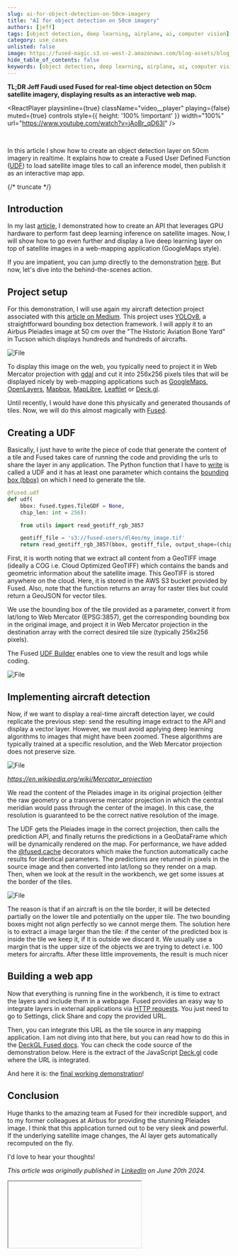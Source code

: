```yaml
---
slug: ai-for-object-detection-on-50cm-imagery
title: "AI for object detection on 50cm imagery"
authors: [jeff]
tags: [object detection, deep learning, airplane, ai, computer vision]
category: use_cases
unlisted: false
image: https://fused-magic.s3.us-west-2.amazonaws.com/blog-assets/blog_thumbnail_Jeff_Faudi.png
hide_table_of_contents: false
keywords: [object detection, deep learning, airplane, ai, computer vision]
---
```


**TL;DR Jeff Faudi used Fused for real-time object detection on 50cm satellite imagery, displaying results as an interactive web map.**



<ReactPlayer
    playsinline={true}
    className="video__player"
    playing={false}
    muted={true}
    controls
    style={{ height: '100% !important' }}
    width="100%"
    url="https://www.youtube.com/watch?v=jAoBr_qD63I"
/>

<br/>

In this article I show how to create an object detection layer on 50cm imagery in realtime. It explains how to create a Fused User Defined Function ([UDF](/core-concepts/write/)) to load satellite image tiles to call an inference model, then publish it as an interactive map app.




{/* truncate */}

<LazyReactPlayer playsinline={true} className="video__player" playing={true} muted={true} controls height="100%" url="https://fused-magic.s3.us-west-2.amazonaws.com/workbench-walkthrough-videos/dl4eo2.mp4" width="100%" />


## Introduction

In my last [article](https://www.linkedin.com/pulse/create-fast-api-inference-endpoint-deep-learning-jeff-faudi--fbhsc/?trackingId=P0%2F%2FPN8SQA6%2B5T7myTR7Xw%3D%3D), I demonstrated how to create an API that leverages GPU hardware to perform fast deep learning inference on satellite images. Now, I will show how to go even further and display a live deep learning layer on top of satellite images in a web-mapping application (GoogleMaps style).

If you are impatient, you can jump directly to the demonstration [here](https://fused.deepl.earth/). But now, let's dive into the behind-the-scenes action.

## Project setup

For this demonstration, I will use again my aircraft detection project associated with this [article on Medium](https://medium.com/artificialis/is-yolov8-suitable-for-satellite-imagery-d9a2659a50ab). This project uses [YOLOv8](https://www.ultralytics.com/), a straightforward bounding box detection framework. I will apply it to an Airbus Pleiades image at 50 cm over the "The Historic Aviation Bone Yard" in Tucson which displays hundreds and hundreds of aircrafts.


<div style={{textAlign: 'center'}}>
<img src={ImageTucson} alt="File" style={{}} />
</div>

To display this image on the web, you typically need to project it in Web Mercator projection with [gdal](https://gdal.org/index.html) and cut it into 256x256 pixels tiles that will be displayed nicely by web-mapping applications such as [GoogleMaps](https://developers.google.com/maps), [OpenLayers](https://openlayers.org/), [Mapbox](https://docs.mapbox.com/mapbox-gl-js/guides), [MapLibre](https://maplibre.org/maplibre-gl-js/docs/), [Leaftlet](https://leafletjs.com/) or [Deck.gl](https://deck.gl/).

Until recently, I would have done this physically and generated thousands of tiles. Now, we will do this almost magically with [Fused](http://fused.io/).

## Creating a UDF

Basically, I just have to write the piece of code that generate the content of a tile and Fused takes care of running the code and providing the urls to share the layer in any application. The Python function that I have to [write](/core-concepts/write/) is called a UDF and it has at least one parameter which contains the [bounding box (bbox)](/core-concepts/filetile/#the-bounds-object) on which I need to generate the tile.

```python showLineNumbers
@fused.udf
def udf(
    bbox: fused.types.TileGDF = None,
    chip_len: int = 256):

    from utils import read_geotiff_rgb_3857

    geotiff_file = 's3://fused-users/dl4eo/my_image.tif'
    return read_geotiff_rgb_3857(bbox, geotiff_file, output_shape=(chip_len, chip_len))
```

First, it is worth noting that we extract all content from a GeoTIFF image (ideally a COG i.e. Cloud Optimized GeoTIFF) which contains the bands and geometric information about the satellite image. This GeoTIFF is stored anywhere on the cloud. Here, it is stored in the AWS S3 bucket provided by Fused. Also, note that the function returns an array for raster tiles but could return a GeoJSON for vector tiles.

We use the bounding box of the tile provided as a parameter, convert it from lat/long to Web Mercator (EPSG:3857), get the corresponding bounding box in the original image, and project it in Web Mercator projection in the destination array with the correct desired tile size (typically 256x256 pixels).

The Fused [UDF Builder](/workbench/udf-builder/) enables one to view the result and logs while coding.


<div style={{textAlign: 'center'}}>
<img src={ImageWTucson} alt="File" style={{}} />
</div>

## Implementing aircraft detection

Now, if we want to display a real-time aircraft detection layer, we could replicate the previous step: send the resulting image extract to the API and display a vector layer. However, we must avoid applying deep learning algorithms to images that might have been zoomed. These algorithms are typically trained at a specific resolution, and the Web Mercator projection does not preserve size.


<div style={{textAlign: 'center'}}>
<img src={ImageWprojection} alt="File" style={{}} />
</div>

_https://en.wikipedia.org/wiki/Mercator_projection_

We read the content of the Pleiades image in its original projection (either the raw geometry or a transverse mercator projection in which the central meridian would pass through the center of the image). In this case, the resolution is guaranteed to be the correct native resolution of the image.

The UDF gets the Pleiades image in the correct projection, then calls the prediction API, and finally returns the predictions in a GeoDataFrame which will be dynamically rendered on the map. For performance, we have added the [@fused.cache](/core-concepts/cache/) decorators which make the function automatically cache results for identical parameters. The predictions are returned in pixels in the source image and then converted into lat/long so they render on a map. Then, when we look at the result in the workbench, we get some issues at the border of the tiles.


<div style={{textAlign: 'center'}}>
<img src={ImagePredicTileFix} alt="File" style={{}} />
</div>

The reason is that if an aircraft is on the tile border, it will be detected partially on the lower tile and potentially on the upper tile. The two bounding boxes might not align perfectly so we cannot merge them. The solution here is to extract a image larger than the tile: if the center of the predicted box is inside the tile we keep it, if it is outside we discard it. We usually use a margin that is the upper size of the objects we are trying to detect i.e. 100 meters for aircrafts. After these little improvements, the result is much nicer

## Building a web app

Now that everything is running fine in the workbench, it is time to extract the layers and include them in a webpage. Fused provides an easy way to integrate layers in external applications via [HTTP requests](/core-concepts/run-udfs/run-small-udfs/#shared-token). You just need to go to Settings, click Share and copy the provided URL.

Then, you can integrate this URL as the tile source in any mapping application. I am not diving into that here, but you can read how to do this in the [DeckGL Fused docs](/examples/out/deckgl/). You can check the code source of the demonstration below. Here is the extract of the JavaScript [Deck.gl](http://deck.gl/) code where the URL is integrated.

And here it is: the [final working demonstration](https://fused.deepl.earth/)!

## Conclusion

Huge thanks to the amazing team at Fused for their incredible support, and to my former colleagues at Airbus for providing the stunning Pleiades image. I think that this application turned out to be very sleek and powerful. If the underlying satellite image changes, the AI layer gets automatically recomputed on the fly.

I'd love to hear your thoughts!

_This article was originally published in [LinkedIn](https://www.linkedin.com/pulse/earth-observation-mapping-applications-realtime-deep-faudi--ng7lc/?trackingId=WSoFi5fjQmmUimZ1w0p3Lw) on June 20th 2024._


<div style={{marginTop: '2rem'}}>
<Iframe
  id="iframe-1-dl4eo"
  code={DL4EO_CODE}
  requirements={[
    "/pyarrow/pyarrow-17.0.0-cp312-cp312-pyodide_2024_0_wasm32.whl",
    "micropip",
    "pyodide-unix-timezones", // needed by pyarrow
    "requests",
    // Commonly used in product:
    "streamlit-folium",
  ]}
  height = {700}
  useResizer={false}
/>
</div>
